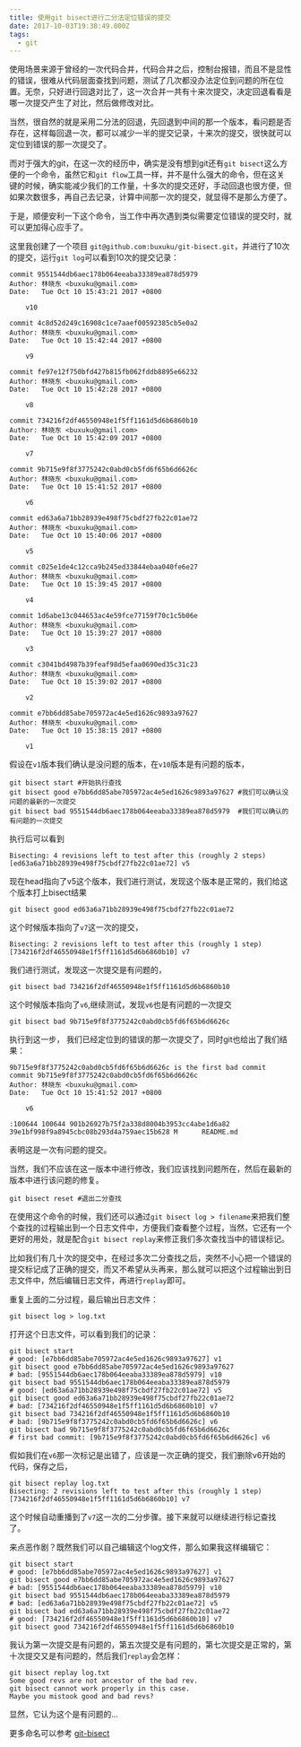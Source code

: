 ```yaml
---
title: 使用git bisect进行二分法定位错误的提交
date: 2017-10-03T19:38:49.000Z
tags:
  - git
---
```


使用场景来源于曾经的一次代码合并，代码合并之后，控制台报错，而且不是显性的错误，很难从代码层面查找到问题，测试了几次都没办法定位到问题的所在位置。无奈，只好进行回退对比了，这一次合并一共有十来次提交，决定回退看看是哪一次提交产生了对比，然后做修改对比。

当然，很自然的就是采用二分法的回退，先回退到中间的那一个版本，看问题是否存在，这样每回退一次，都可以减少一半的提交记录，十来次的提交，很快就可以定位到错误的那一次提交了。

而对于强大的git，在这一次的经历中，确实是没有想到git还有`git bisect`这么方便的一个命令，虽然它和`git flow`工具一样，并不是什么强大的命令，但在这关键的时候，确实能减少我们的工作量，十多次的提交还好，手动回退也很方便，但如果次数很多，再自己去记录，计算中间那一次的提交，就显得不是那么方便了。

于是，顺便安利一下这个命令，当工作中再次遇到类似需要定位错误的提交时，就可以更加得心应手了。


这里我创建了一个项目 `git@github.com:buxuku/git-bisect.git`，并进行了10次的提交，运行`git log`可以看到10次的提交记录：

```
commit 9551544db6aec178b064eeaba33389ea878d5979
Author: 林晓东 <buxuku@gmail.com>
Date:   Tue Oct 10 15:43:21 2017 +0800

    v10

commit 4c8d52d249c16908c1ce7aaef00592385cb5e0a2
Author: 林晓东 <buxuku@gmail.com>
Date:   Tue Oct 10 15:42:44 2017 +0800

    v9

commit fe97e12f750bfd427b815fb062fddb8895e66232
Author: 林晓东 <buxuku@gmail.com>
Date:   Tue Oct 10 15:42:28 2017 +0800

    v8

commit 734216f2df46550948e1f5ff1161d5d6b6860b10
Author: 林晓东 <buxuku@gmail.com>
Date:   Tue Oct 10 15:42:09 2017 +0800

    v7

commit 9b715e9f8f3775242c0abd0cb5fd6f65b6d6626c
Author: 林晓东 <buxuku@gmail.com>
Date:   Tue Oct 10 15:41:52 2017 +0800

    v6

commit ed63a6a71bb28939e498f75cbdf27fb22c01ae72
Author: 林晓东 <buxuku@gmail.com>
Date:   Tue Oct 10 15:40:06 2017 +0800

    v5

commit c025e1de4c12cca9b245ed33844ebaa040fe6e27
Author: 林晓东 <buxuku@gmail.com>
Date:   Tue Oct 10 15:39:45 2017 +0800

    v4

commit 1d6abe13c044653ac4e59fce77159f70c1c5b06e
Author: 林晓东 <buxuku@gmail.com>
Date:   Tue Oct 10 15:39:27 2017 +0800

    v3

commit c3041bd4987b39feaf98d5efaa0690ed35c31c23
Author: 林晓东 <buxuku@gmail.com>
Date:   Tue Oct 10 15:39:02 2017 +0800

    v2

commit e7bb6dd85abe705972ac4e5ed1626c9893a97627
Author: 林晓东 <buxuku@gmail.com>
Date:   Tue Oct 10 15:38:15 2017 +0800

    v1
```

假设在`v1`版本我们确认是没问题的版本，在`v10`版本是有问题的版本，

```
git bisect start #开始执行查找
git bisect good e7bb6dd85abe705972ac4e5ed1626c9893a97627 #我们可以确认没问题的最新的一次提交
git bisect bad 9551544db6aec178b064eeaba33389ea878d5979  #我们可以确认的有问题的一次提交
```

执行后可以看到

```
Bisecting: 4 revisions left to test after this (roughly 2 steps)
[ed63a6a71bb28939e498f75cbdf27fb22c01ae72] v5
```

现在head指向了v5这个版本，我们进行测试，发现这个版本是正常的，我们给这个版本打上bisect结果

```
git bisect good ed63a6a71bb28939e498f75cbdf27fb22c01ae72
```

这个时候版本指向了`v7`这一次的提交，

```
Bisecting: 2 revisions left to test after this (roughly 1 step)
[734216f2df46550948e1f5ff1161d5d6b6860b10] v7
```

我们进行测试，发现这一次提交是有问题的，

```
git bisect bad 734216f2df46550948e1f5ff1161d5d6b6860b10
```

这个时候版本指向了`v6`,继续测试，发现`v6`也是有问题的一次提交

```
git bisect bad 9b715e9f8f3775242c0abd0cb5fd6f65b6d6626c
```

执行到这一步， 我们已经定位到的错误的那一次提交了，同时git也给出了我们结果：

```
9b715e9f8f3775242c0abd0cb5fd6f65b6d6626c is the first bad commit
commit 9b715e9f8f3775242c0abd0cb5fd6f65b6d6626c
Author: 林晓东 <buxuku@gmail.com>
Date:   Tue Oct 10 15:41:52 2017 +0800

    v6

:100644 100644 901b26927b75f2a338d8004b3953cc4abe1d6a82 39e1bf998f9a8945cbc08b293d4a759aec15b628 M      README.md
```

表明这是一次有问题的提交。

当然，我们不应该在这一版本中进行修改，我们应该找到问题所在，然后在最新的版本中进行该问题的修复。

```
git bisect reset #退出二分查找
```

在使用这个命令的时候，我们还可以通过`git bisect log > filename`来把我们整个查找的过程输出到一个日志文件中，方便我们查看整个过程，当然，它还有一个更好的用处，就是配合`git bisect replay`来修正我们多次查找当中的错误标记。

比如我们有几十次的提交中，在经过多次二分查找之后，突然不小心把一个错误的提交标记成了正确的提交，而又不希望从头再来，那么就可以把这个过程输出到日志文件中，然后编辑日志文件，再进行`replay`即可。

重复上面的二分过程，最后输出日志文件：
```
git bisect log > log.txt
```
打开这个日志文件，可以看到我们的记录：

```
git bisect start
# good: [e7bb6dd85abe705972ac4e5ed1626c9893a97627] v1
git bisect good e7bb6dd85abe705972ac4e5ed1626c9893a97627
# bad: [9551544db6aec178b064eeaba33389ea878d5979] v10
git bisect bad 9551544db6aec178b064eeaba33389ea878d5979
# good: [ed63a6a71bb28939e498f75cbdf27fb22c01ae72] v5
git bisect good ed63a6a71bb28939e498f75cbdf27fb22c01ae72
# bad: [734216f2df46550948e1f5ff1161d5d6b6860b10] v7
git bisect bad 734216f2df46550948e1f5ff1161d5d6b6860b10
# bad: [9b715e9f8f3775242c0abd0cb5fd6f65b6d6626c] v6
git bisect bad 9b715e9f8f3775242c0abd0cb5fd6f65b6d6626c
# first bad commit: [9b715e9f8f3775242c0abd0cb5fd6f65b6d6626c] v6
```

假如我们在`v6`那一次标记是出错了，应该是一次正确的提交，我们删除v6开始的代码，保存之后，

```
git bisect replay log.txt
Bisecting: 2 revisions left to test after this (roughly 1 step)
[734216f2df46550948e1f5ff1161d5d6b6860b10] v7
```
这个时候自动重播到了`v7`这一次的二分步骤。接下来就可以继续进行标记查找了。

来点恶作剧？既然我们可以自己编辑这个log文件，那么如果我这样编辑它：

```
git bisect start
# good: [e7bb6dd85abe705972ac4e5ed1626c9893a97627] v1
git bisect good e7bb6dd85abe705972ac4e5ed1626c9893a97627
# bad: [9551544db6aec178b064eeaba33389ea878d5979] v10
git bisect bad 9551544db6aec178b064eeaba33389ea878d5979
# bad: [ed63a6a71bb28939e498f75cbdf27fb22c01ae72] v5
git bisect bad ed63a6a71bb28939e498f75cbdf27fb22c01ae72
# good: [734216f2df46550948e1f5ff1161d5d6b6860b10] v7
git bisect good 734216f2df46550948e1f5ff1161d5d6b6860b10
```

我认为第一次提交是有问题的，第五次提交是有问题的，第七次提交是正常的，第十次提交又是有问题的，然后我们`replay`会怎样：

```
git bisect replay log.txt
Some good revs are not ancestor of the bad rev.
git bisect cannot work properly in this case.
Maybe you mistook good and bad revs?
```

显然，它认为这个是有问题的...

更多命名可以参考 [git-bisect](https://git-scm.com/docs/git-bisect)
